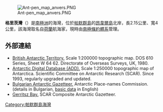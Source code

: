 [[Image:Ant-pen_map_anvers.PNG|thumb]]

{{coord|64|15|20|S|63|23|00|W|display=title}}

'''格里茨灣'''（{{lang-en|Gerritsz Bay}}）是[[南極洲|南極洲]]的海灣，位於[[帕默群島|帕默群島]]的[[昂韋爾島|昂韋爾島]]北岸，長2.15公里、寬4公里，該海灣取名自[[荷蘭|荷蘭]]航海家，現時由[[南極條約體系|南極條約體系]]管理。

==外部連結==
* [http://data.aad.gov.au/aadc/mapcat/display_map.cfm?map_id=3217 British Antarctic Territory.] {{Wayback|url=http://data.aad.gov.au/aadc/mapcat/display_map.cfm?map_id=3217 |date=20131110123643 }}  Scale 1:200000 topographic map.  DOS 610 Series, Sheet W 64 62.  Directorate of Overseas Surveys, UK, 1980.
* [http://www.add.scar.org Antarctic Digital Database (ADD).] {{Wayback|url=http://www.add.scar.org/ |date=20170305000653 }} Scale 1:250000 topographic map of Antarctica. Scientific Committee on Antarctic Research (SCAR). Since 1993, regularly upgraded and updated.
* [http://apcbg.org/gazet-bg.doc Bulgarian Antarctic Gazetteer.] {{Wayback|url=http://apcbg.org/gazet-bg.doc |date=20131012104624 }} Antarctic Place-names Commission. (details in Bulgarian, [http://apcbg.org/gazet.htm basic data] {{Wayback|url=http://apcbg.org/gazet.htm |date=20160304071225 }} in English)
* [https://data.aad.gov.au/aadc/gaz/scar/display_name.cfm?gaz_id=137757 Gerritsz Bay.] SCAR Composite Antarctic Gazetteer.

{{DEFAULTSORT:Gerritsz Bay}}
[[Category:帕默群島海灣|Category:帕默群島海灣]]


{{PalmerArchipelago-geo-stub}}